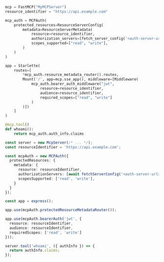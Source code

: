 
<Tabs groupId="sdk">

<TabItem value="python" label="Python">

```python
mcp = FastMCP("MyMCPServer")
resource_identifier = "https://api.example.com"

mcp_auth = MCPAuth(
    protected_resources=ResourceServerConfig(
        metadata=ResourceServerMetadata(
            resource=resource_identifier,
            authorization_servers=[fetch_server_config('<auth-server-url>', AuthServerType.OIDC)],
            scopes_supported=["read", "write"],
        )
    )
)

app = Starlette(
    routes=[
        *mcp_auth.resource_metadata_router().routes,
        Mount('/', app=mcp.sse_app(), middleware=[Middleware(
            mcp_auth.bearer_auth_middleware("jwt", 
                resource=resource_identifier,
                audience=resource_identifier,
                required_scopes=["read", "write"]
            )
        )])
    ]
)

@mcp.tool()
def whoami():
    return mcp_auth.auth_info.claims
```

</TabItem>
<TabItem value="node" label="Node.js">

```ts
const server = new McpServer(/* ... */);
const resourceIdentifier = 'https://api.example.com';

const mcpAuth = new MCPAuth({
  protectedResources: {
    metadata: {
      resource: resourceIdentifier,
      authorizationServers: [await fetchServerConfig('<auth-server-url>', { type: 'oidc' })],
      scopesSupported: ['read', 'write'],
    }
  }
});

const app = express();

app.use(mcpAuth.protectedResourceMetadataRouter());

app.use(mcpAuth.bearerAuth('jwt', { 
  resource: resourceIdentifier,
  audience: resourceIdentifier,
  requiredScopes: ['read', 'write'] 
}));

server.tool('whoami', ({ authInfo }) => {
  return authInfo.claims;
});
```

</TabItem>
</Tabs>
